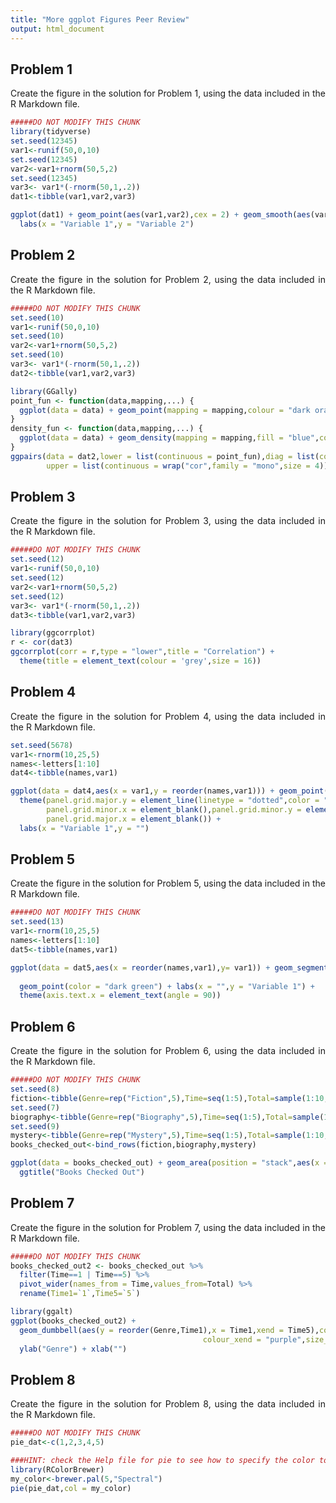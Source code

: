 ```yaml
---
title: "More ggplot Figures Peer Review"
output: html_document
---
```


<style>body{text-align: justify;}</style>

## Problem 1

Create the figure in the solution for Problem 1, using the data included in the R Markdown file.

```r
#####DO NOT MODIFY THIS CHUNK
library(tidyverse)
set.seed(12345)
var1<-runif(50,0,10)
set.seed(12345)
var2<-var1+rnorm(50,5,2)
set.seed(12345)
var3<- var1*(-rnorm(50,1,.2))
dat1<-tibble(var1,var2,var3)
```

```r
ggplot(dat1) + geom_point(aes(var1,var2),cex = 2) + geom_smooth(aes(var1,var2)) + 
  labs(x = "Variable 1",y = "Variable 2")
```

## Problem 2

Create the figure in the solution for Problem 2, using the data included in the R Markdown file.

```r
#####DO NOT MODIFY THIS CHUNK
set.seed(10)
var1<-runif(50,0,10)
set.seed(10)
var2<-var1+rnorm(50,5,2)
set.seed(10)
var3<- var1*(-rnorm(50,1,.2))
dat2<-tibble(var1,var2,var3)
```


```r
library(GGally)
point_fun <- function(data,mapping,...) {
  ggplot(data = data) + geom_point(mapping = mapping,colour = "dark orange",cex = 2)
}
density_fun <- function(data,mapping,...) {
  ggplot(data = data) + geom_density(mapping = mapping,fill = "blue",color = "black")
}
ggpairs(data = dat2,lower = list(continuous = point_fun),diag = list(continuous = density_fun),
        upper = list(continuous = wrap("cor",family = "mono",size = 4)))
```

## Problem 3

Create the figure in the solution for Problem 3, using the data included in the R Markdown file.

```r
#####DO NOT MODIFY THIS CHUNK
set.seed(12)
var1<-runif(50,0,10)
set.seed(12)
var2<-var1+rnorm(50,5,2)
set.seed(12)
var3<- var1*(-rnorm(50,1,.2))
dat3<-tibble(var1,var2,var3)
```

```r
library(ggcorrplot)
r <- cor(dat3)
ggcorrplot(corr = r,type = "lower",title = "Correlation") + 
  theme(title = element_text(colour = 'grey',size = 16))
```

## Problem 4

Create the figure in the solution for Problem 4, using the data included in the R Markdown file.

```r
set.seed(5678)
var1<-rnorm(10,25,5)
names<-letters[1:10]
dat4<-tibble(names,var1)
```

```r
ggplot(data = dat4,aes(x = var1,y = reorder(names,var1))) + geom_point(cex = 5) + 
  theme(panel.grid.major.y = element_line(linetype = "dotted",color = "red"),
        panel.grid.minor.x = element_blank(),panel.grid.minor.y = element_blank(),
        panel.grid.major.x = element_blank()) + 
  labs(x = "Variable 1",y = "")
```

## Problem 5

Create the figure in the solution for Problem 5, using the data included in the R Markdown file.

```r
#####DO NOT MODIFY THIS CHUNK
set.seed(13)
var1<-rnorm(10,25,5)
names<-letters[1:10]
dat5<-tibble(names,var1)
```

```r
ggplot(data = dat5,aes(x = reorder(names,var1),y= var1)) + geom_segment(aes(xend = names, yend = 0),
                                                                        color = "dark green") +
  geom_point(color = "dark green") + labs(x = "",y = "Variable 1") + 
  theme(axis.text.x = element_text(angle = 90))
```

## Problem 6

Create the figure in the solution for Problem 6, using the data included in the R Markdown file.

```r
#####DO NOT MODIFY THIS CHUNK
set.seed(8)
fiction<-tibble(Genre=rep("Fiction",5),Time=seq(1:5),Total=sample(1:10,5))
set.seed(7)
biography<-tibble(Genre=rep("Biography",5),Time=seq(1:5),Total=sample(1:10,5))
set.seed(9)
mystery<-tibble(Genre=rep("Mystery",5),Time=seq(1:5),Total=sample(1:10,5))
books_checked_out<-bind_rows(fiction,biography,mystery)
```

```r
ggplot(data = books_checked_out) + geom_area(position = "stack",aes(x = Time,y = Total,fill = Genre)) + 
  ggtitle("Books Checked Out")
```

## Problem 7

Create the figure in the solution for Problem 7, using the data included in the R Markdown file.

```r
#####DO NOT MODIFY THIS CHUNK
books_checked_out2 <- books_checked_out %>%
  filter(Time==1 | Time==5) %>%
  pivot_wider(names_from = Time,values_from=Total) %>%
  rename(Time1=`1`,Time5=`5`)
```
   
```r
library(ggalt)
ggplot(books_checked_out2) + 
  geom_dumbbell(aes(y = reorder(Genre,Time1),x = Time1,xend = Time5),colour_x = "red",
                                           colour_xend = "purple",size_x = 3.5,size_xend = 3.5) +
  ylab("Genre") + xlab("")
```

## Problem 8

Create the figure in the solution for Problem 8, using the data included in the R Markdown file.

```r
#####DO NOT MODIFY THIS CHUNK
pie_dat<-c(1,2,3,4,5)
```

```r
###HINT: check the Help file for pie to see how to specify the color to the my_color palette
library(RColorBrewer)
my_color<-brewer.pal(5,"Spectral")
pie(pie_dat,col = my_color)
```


